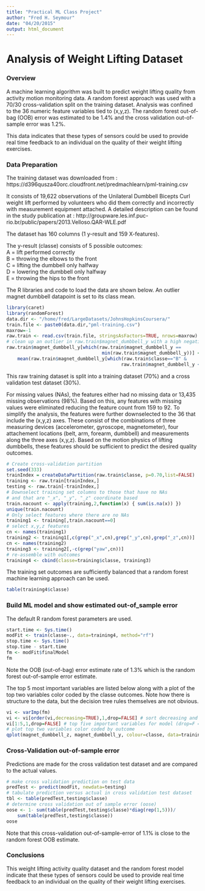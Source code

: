 ```yaml
---
title: "Practical ML Class Project"
author: "Fred H. Seymour"
date: "04/20/2015"
output: html_document
---
```


# Analysis of Weight Lifting Dataset

### Overview

A machine learning algorithm was built to predict weight lifting quality from activity motion monitoring data.  A random forest approach was used with a 70/30 cross-validation split on the training dataset.  Analysis was confined to the 36 numeric feature variables tied to (x,y,z).  The random forest out-of-bag (OOB) error was estimated to be 1.4% and the cross validation out-of-sample error was 1.2%.

This data indicates that these types of sensors could be used to provide real time feedback to an individual on the quality of their weight lifting exercises. 

### Data Preparation

The training dataset was downloaded from : https://d396qusza40orc.cloudfront.net/predmachlearn/pml-training.csv  

It consists of 19,622 observations of the Unilateral Dumbbell Bicepts Curl weight lift performed by  volunteers who did them correctly and incorrectly with measurement equipment attached.  A detailed description can be found in the study publication at :  http://groupware.les.inf.puc-rio.br/public/papers/2013.Velloso.QAR-WLE.pdf   

The dataset has 160 columns (1 y-result and 159 X-features).
   
The y-result (classe) consists of 5 possible outcomes:  
A = lift performed correctly   
B = throwing the elbows to the front   
C = lifting the dumbbell only halfway   
D = lowering the dumbbell only halfway   
E = throwing the hips to the front  
   
The R libraries and code to load the data are shown below.  An outlier magnet dumbbell datapoint is set to its class mean.   

```r
library(caret)
library(randomForest)
data.dir <- "/home/fred/LargeDatasets/JohnsHopkinsCoursera/"
train.file <- paste0(data.dir,"pml-training.csv")
maxrow=-1
raw.train <- read.csv(train.file, stringsAsFactors=TRUE, nrows=maxrow)
# clean up an outlier in raw.train$magnet_dumbbell_y with a high negative value
raw.train$magnet_dumbbell_y[which(raw.train$magnet_dumbbell_y == 
                                   min(raw.train$magnet_dumbbell_y))] <-
    mean(raw.train$magnet_dumbbell_y[which(raw.train$classe=="B" &
                                          raw.train$magnet_dumbbell_y < 0)])
```

This raw training dataset is split into a training dataset (70%) and a cross validation test dataset (30%).   
   
For missing values (NAs), the features either had no missing data or 13,435 missing observations (98%).  Based on this, any features with missing values were eliminated reducing the feature count from 159 to 92.  To  simplify the analysis, the features were further downselected to the 36 that include the (x,y,z) axes.    These consist of the combinations of three measuring devices (accelerometer, gyroscope, magnetometer), four attachement locations (belt, arm, forearm, dumbbell) and measurements along the three axes (x,y,z). Based on the motion physics of lifting dumbbells, these features should be sufficient to predict the desired quality outcomes.    

```r
# Create cross-validation partition
set.seed(333)
trainIndex = createDataPartition(raw.train$classe, p=0.70,list=FALSE)
training <- raw.train[trainIndex,]
testing <- raw.train[-trainIndex,]
# Downselect training set columns to those that have no NAs
# and that are "_x", "_y", "_z" coordinate based
train.nacount <- apply(training,2,function(x) { sum(is.na(x)) })
unique(train.nacount)
# Only select features where there are no NAs
training1 <- training[,train.nacount==0] 
# select x,y,z features
cn <- names(training1)
training2 <- training1[,c(grep("_x",cn),grep("_y",cn),grep("_z",cn))]
cn <- names(training2)
training3 <- training2[,-c(grep("yaw",cn))]
# re-assemble with outcomes 
training4 <- cbind(classe=training$classe, training3)
```

The training set outcomes are sufficiently balanced that a random forest machine learning approach can be used.

```r
table(training4$classe)
```

### Build ML model and show estimated out-of_sample error

The default R random forest parameters are used.   

```r
start.time <- Sys.time()
modFit <- train(classe~., data=training4, method="rf")
stop.time <- Sys.time()
stop.time - start.time
fm <- modFit$finalModel
fm
```
Note the OOB (out-of-bag) error estimate rate of 1.3% which is the random forest out-of-sample error estimate.   

The top 5 most important variables are listed below along with a plot of the top two variables color coded by the classe outcomes.  Note how there is structure to the data, but the decision tree rules themselves are not obvious.

```r
vi <- varImp(fm)
vi <- vi[order(vi,decreasing=TRUE),1,drop=FALSE] # sort decreasing and keep row names
vi[1:5,1,drop=FALSE] # top five important variables for model (drop=F => with names)
# plot top two variables color coded by outcome
qplot(magnet_dumbbell_z, magnet_dumbbell_y, colour=classe, data=training4)
```

### Cross-Validation out-of-sample error

Predictions are made for the cross validation test dataset and are compared to the actual values.
```r
# make cross validation prediction on test data
predTest <- predict(modFit, newdata=testing)
# tabulate prediction versus actual in cross validation test dataset
tbl <- table(predTest,testing$classe)
# determine cross validation out of sample error (oose)
oose <- 1- sum(table(predTest,testing$classe)*diag(rep(1,5)))/
    sum(table(predTest,testing$classe))
oose
```
Note that this cross-validation out-of-sample-error of 1.1% is close to the random forest OOB estimate.

### Conclusions
This weight lifting activity quality dataset and the random forest model indicate that these types of sensors could be used to provide real time feedback to an individual on the quality of their weight lifting exercises.
